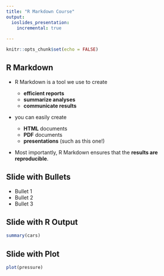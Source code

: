 ```yaml
---
title: "R Markdown Course"
output:
  ioslides_presentation:
    incremental: true
    
---
```


```r
knitr::opts_chunk$set(echo = FALSE)
```

## R Markdown

- R Markdown is a tool we use to create

  - **efficient reports**
  - **summarize analyses**
  - **communicate results**


- you can easily create

  - **HTML** documents
  - **PDF** documents
  - **presentations** (such as this one!)

- Most importantly, R Markdown ensures that the **results are reproducible**.

## Slide with Bullets

- Bullet 1
- Bullet 2
- Bullet 3

## Slide with R Output

```r
summary(cars)
```

## Slide with Plot

```r
plot(pressure)
```


